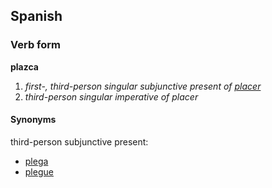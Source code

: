 ==Spanish==
===Verb form===
'''plazca'''

# ''first-, third-person singular subjunctive present of [[placer]]''
# ''third-person singular imperative of placer''

====Synonyms====
third-person subjunctive present:
*[[plega]]
*[[plegue]]